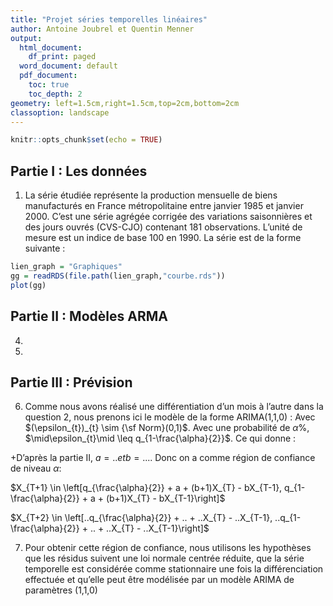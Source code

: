 ```yaml
---
title: "Projet séries temporelles linéaires"
author: Antoine Joubrel et Quentin Menner
output:
  html_document:
    df_print: paged
  word_document: default
  pdf_document:
    toc: true
    toc_depth: 2
geometry: left=1.5cm,right=1.5cm,top=2cm,bottom=2cm
classoption: landscape
---
```


```r
knitr::opts_chunk$set(echo = TRUE)
```

##  Partie I : Les données

1. La série étudiée représente la production mensuelle de biens manufacturés en France métropolitaine entre janvier 1985 et janvier 2000. C'est une série agrégée corrigée des variations saisonnières et des jours ouvrés (CVS-CJO) contenant 181 observations. L'unité de mesure est un indice de base 100 en 1990.
La série est de la forme suivante :


```r
lien_graph = "Graphiques"
gg = readRDS(file.path(lien_graph,"courbe.rds"))
plot(gg)

```

## Partie II : Modèles ARMA

4.

5.

## Partie III : Prévision

6. Comme nous avons réalisé une différentiation d'un mois à l'autre dans la question 2, nous prenons ici le modèle de la forme ARIMA(1,1,0) :
\begin{center}
$Y_{t} = X_{t}-X_{t-1} = a + bY_{t-1} + \epsilon_{t}$
\end{center}
Avec $(\epsilon_{t})_{t} \sim {\sf Norm}(0,1)$. Avec une probabilité de $\alpha\%$, $\mid\epsilon_{t}\mid \leq q_{1-\frac{\alpha}{2}}$. Ce qui donne :

\begin{align*}
q_{\frac{\alpha}{2}} + a + bY_{T} \leq &Y_{T+1} \leq q_{1-\frac{\alpha}{2}} + a + bY_{T} \\
q_{\frac{\alpha}{2}} + a + b(X_{T}-X_{T-1}) + X_{T} \leq &X_{T+1} \leq q_{1-\frac{\alpha}{2}} + a + b(X_{T}-X_{T-1}) + X_{T} \\
q_{\frac{\alpha}{2}} + a + (b+1)X_{T} - bX_{T-1} \leq &X_{T+1} \leq q_{1-\frac{\alpha}{2}} + a + (b+1)X_{T} - bX_{T-1} \\

\text{Et :          } q_{\frac{\alpha}{2}} + a + bY_{T+1} \leq &Y_{T+2} \leq q_{1-\frac{\alpha}{2}} + a + bY_{T+1} \\
q_{\frac{\alpha}{2}} + a + (b+1)X_{T+1} - bX_{T} + \leq &X_{T+2} \leq q_{1-\frac{\alpha}{2}} + a + (b+1)X_{T+1} - bX_{T} \\
q_{\frac{\alpha}{2}} + a + (b+1)(q_{\frac{\alpha}{2}} + a + (b+1)X_{T} - bX_{T-1}) - bX_{T} + \leq &X_{T+2} \leq q_{1-\frac{\alpha}{2}} + a + (b+1)(q_{1-\frac{\alpha}{2}} + a + (b+1)X_{T} - bX_{T-1}) - bX_{T} \\
(b+2)q_{\frac{\alpha}{2}} + (b+2)a + (b^2 + b + 1)X_{T} - b(b+1)X_{T-1} \leq &X_{T+2} \leq (b+2)q_{1-\frac{\alpha}{2}} + (b+2)a + (b^2 + b + 1)X_{T} - b(b+1)X_{T-1} \\
\end{align*}

+D'après la partie II, $a = .. et b = ...$. Donc on a comme région de confiance de niveau $\alpha$:

$X_{T+1} \in \left[q_{\frac{\alpha}{2}} + a + (b+1)X_{T} - bX_{T-1}, q_{1-\frac{\alpha}{2}} + a + (b+1)X_{T} - bX_{T-1}\right]$

$X_{T+2} \in \left[..q_{\frac{\alpha}{2}} + .. + ..X_{T} - ..X_{T-1}, ..q_{1-\frac{\alpha}{2}} + .. + ..X_{T} - ..X_{T-1}\right]$

7. Pour obtenir cette région de confiance, nous utilisons les hypothèses que les résidus suivent une loi normale centrée réduite, que la série temporelle est considérée comme stationnaire une fois la différenciation effectuée et qu'elle peut être modélisée par un modèle ARIMA de paramètres (1,1,0)
